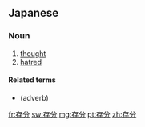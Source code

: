 ==Japanese==
{{ja-kanjitab|存|分}}

===Noun===
{{ja-noun|ぞんぶん}}

# [[thought]]
# [[hatred]]

====Related terms====
* {{ja-r|存分に|ぞんぶん に}} (adverb)

[[fr:存分]]
[[sw:存分]]
[[mg:存分]]
[[pt:存分]]
[[zh:存分]]